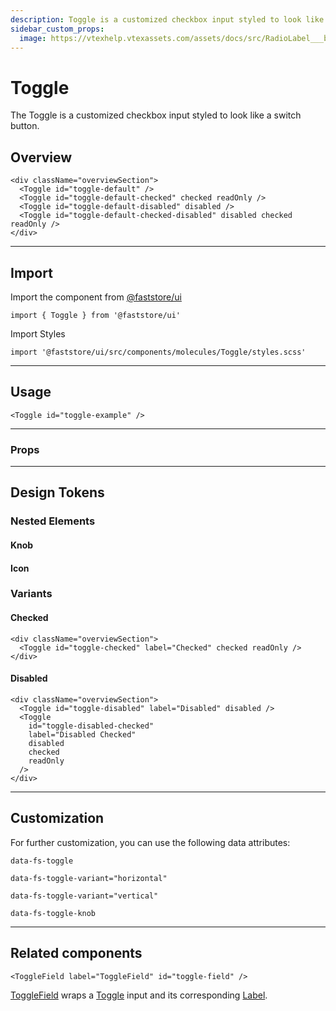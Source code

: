 ```yaml
---
description: Toggle is a customized checkbox input styled to look like a switch button.
sidebar_custom_props:
  image: https://vtexhelp.vtexassets.com/assets/docs/src/RadioLabel___b3fc3b7a139796e4921349df5aaa270c.png
---
```



# Toggle

The Toggle is a customized checkbox input styled to look like a switch button.

## Overview

```tsx live
<div className="overviewSection">
  <Toggle id="toggle-default" />
  <Toggle id="toggle-default-checked" checked readOnly />
  <Toggle id="toggle-default-disabled" disabled />
  <Toggle id="toggle-default-checked-disabled" disabled checked readOnly />
</div>
```

---

## Import

Import the component from <a href="https://www.faststore.dev/reference/ui/get-started-faststore-ui">@faststore/ui</a>

```tsx
import { Toggle } from '@faststore/ui'
```

Import Styles

```tsx
import '@faststore/ui/src/components/molecules/Toggle/styles.scss'
```

---

## Usage

```tsx live
<Toggle id="toggle-example" />
```

---

### Props

<PropsSection name="Toggle" />

---

## Design Tokens

<TokenTable>
  <TokenRow
    token="--fs-toggle-height"
    value="calc(var(--fs-control-min-height) / 1.75)"
  />
  <TokenDivider />
  <TokenRow
    token="--fs-toggle-bkg-color"
    value="var(--fs-control-bkg)"
    isColor
  />
  <TokenRow
    token="--fs-toggle-bkg-color-hover"
    value="var(--fs-color-primary-bkg-light)"
    isColor
  />
  <TokenDivider />
  <TokenRow token="--fs-toggle-shadow" value="var(--fs-shadow)" />
  <TokenRow token="--fs-toggle-shadow-hover" value="var(--fs-shadow)" />
  <TokenDivider />
  <TokenRow
    token="--fs-toggle-border-color"
    value="var(--fs-border-color)"
    isColor
  />
  <TokenRow
    token="--fs-toggle-border-color-hover"
    value="var(--fs-border-color-hover)"
    isColor
  />
  <TokenRow token="--fs-toggle-border-radius" value="var(--fs-border-radius)" />
  <TokenRow token="--fs-toggle-border-width" value="var(--fs-border-width)" />
  <TokenDivider />
  <TokenRow
    token="--fs-toggle-transition-timing"
    value="var(--fs-transition-timing)"
  />
  <TokenRow
    token="--fs-toggle-transition-property"
    value="var(--fs-transition-property)"
  />
  <TokenRow
    token="--fs-toggle-transition-function"
    value="var(--fs-transition-function)"
  />
</TokenTable>

### Nested Elements

#### Knob

<TokenTable>
  <TokenRow token="--fs-toggle-knob-shadow" value="var(--fs-shadow)" />
  <TokenRow
    token="--fs-toggle-knob-bkg-color"
    value="var(--fs-color-primary-bkg)"
    isColor
  />
  <TokenRow
    token="--fs-toggle-knob-bkg-color-hover"
    value="var(--fs-toggle-border-color-hover)"
    globalValue="var(--fs-border-color-hover)"
    isColor
  />
  <TokenRow
    token="--fs-toggle-knob-border-radius"
    value="var(--fs-border-radius-small)"
  />
  <TokenRow
    token="--fs-toggle-knob-border-color"
    value="var(--fs-toggle-knob-bkg-color)"
    globalValue="var(--fs-color-primary-bkg)"
    isColor
  />
  <TokenRow
    token="--fs-toggle-knob-border-color-hover"
    value="var(--fs-toggle-knob-bkg-color-hover)"
    globalValue="var(--fs-border-color-hover)"
    isColor
  />
  <TokenRow
    token="--fs-toggle-knob-border-width"
    value="var(--fs-border-width-thick)"
  />
  <TokenDivider />
  <TokenRow
    token="--fs-toggle-knob-checked-bkg-color"
    value="var(--fs-control-bkg)"
    isColor
  />
  <TokenRow
    token="--fs-toggle-knob-checked-border-color"
    value="var(--fs-toggle-knob-checked-bkg-color)"
    globalValue="var(--fs-control-bkg)"
    isColor
  />
  <TokenDivider />
  <TokenRow
    token="--fs-toggle-knob-disabled-bkg-color"
    value="var(--fs-color-neutral-5)"
    isColor
  />
  <TokenRow
    token="--fs-toggle-knob-disabled-border-color"
    value="var(--fs-toggle-knob-disabled-bkg-color)"
    globalValue="var(--fs-color-neutral-5)"
    isColor
  />
</TokenTable>

#### Icon

<TokenTable>
  <TokenRow token="--fs-toggle-knob-icon-color" value="transparent" />
  <TokenDivider />
  <TokenRow
    token="--fs-toggle-knob-icon-checked-color"
    value="var(--fs-toggle-checked-bkg-color)"
    globalValue="var(--fs-color-primary-bkg-active)"
    isColor
  />
  <TokenRow
    token="--fs-toggle-knob-icon-checked-color-hover"
    value="var(--fs-toggle-checked-bkg-color-hover)"
    globalValue="var(--fs-color-primary-bkg-hover)"
    isColor
  />
  <TokenDivider />
  <TokenRow
    token="--fs-toggle-knob-icon-disabled-color"
    value="var(--fs-toggle-disabled-bkg-color)"
    globalValue="var(--fs-color-disabled-bkg)"
    isColor
  />
</TokenTable>

### Variants

#### Checked

```tsx live
<div className="overviewSection">
  <Toggle id="toggle-checked" label="Checked" checked readOnly />
</div>
```

<TokenTable>
  <TokenRow
    token="--fs-toggle-checked-bkg-color"
    value="var(--fs-color-primary-bkg-active)"
    isColor
  />
  <TokenRow
    token="--fs-toggle-checked-bkg-color-hover"
    value="var(--fs-color-primary-bkg-hover)"
    isColor
  />
  <TokenRow
    token="---fs-toggle-checked-border-color"
    value="var(--fs-toggle-checked-bkg-color)"
    globalValue="var(--fs-color-primary-bkg-active)"
    isColor
  />
  <TokenRow
    token="--fs-toggle-knob-icon-disabled-color"
    value="var(--fs-toggle-checked-bkg-color-hover)"
    globalValue="var(--fs-color-primary-bkg-hover)"
    isColor
  />
</TokenTable>

#### Disabled

```tsx live
<div className="overviewSection">
  <Toggle id="toggle-disabled" label="Disabled" disabled />
  <Toggle
    id="toggle-disabled-checked"
    label="Disabled Checked"
    disabled
    checked
    readOnly
  />
</div>
```

<TokenTable>
  <TokenRow
    token="--fs-toggle-disabled-bkg-color"
    value="var(--fs-color-disabled-bkg)"
    isColor
  />
  <TokenRow
    token="---fs-toggle-disabled-border-color"
    value="var(--fs-border-color-disabled)"
    isColor
  />
</TokenTable>

---

## Customization

For further customization, you can use the following data attributes:

`data-fs-toggle`

`data-fs-toggle-variant="horizontal"`

`data-fs-toggle-variant="vertical"`

`data-fs-toggle-knob`

---

## Related components

```tsx live
<ToggleField label="ToggleField" id="toggle-field" />
```

[ToggleField](/reference/ui/molecules/ToggleField) wraps a [Toggle](/reference/ui/molecules/Toggle) input and its corresponding [Label](/reference/ui/atoms/Label).
